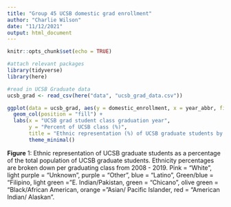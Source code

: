 ```yaml
---
title: "Group 45 UCSB domestic grad enrollment"
author: "Charlie Wilson"
date: "11/12/2021"
output: html_document
---
```


```r
knitr::opts_chunk$set(echo = TRUE)

#attach relevant packages
library(tidyverse)
library(here)
```

```r
#read in UCSB Graduate data
ucsb_grad <- read_csv(here("data", "ucsb_grad_data.csv"))
```

```r
ggplot(data = ucsb_grad, aes(y = domestic_enrollment, x = year_abbr, fill = ethnicity)) +
  geom_col(position = "fill") +
  labs(x = "UCSB grad student class graduation year",
       y = "Percent of UCSB class (%)", 
       title = "Ethnic representation (%) of UCSB graduate students by graduation year") +
       theme_minimal() 
```



**Figure** 1: Ethnic representation of UCSB graduate students as a percentage of the total population of UCSB graduate students. Ethnicity percentages are broken down per graduating class from 2008 - 2019. Pink = "White", light purple = "Unknown", purple = "Other", blue = "Latino", Green/blue = "Filipino, light green = "E. Indian/Pakistan, green = "Chicano", olive green = "Black/African American, orange = "Asian/ Pacific Islander, red = "American Indian/ Alaskan". 
